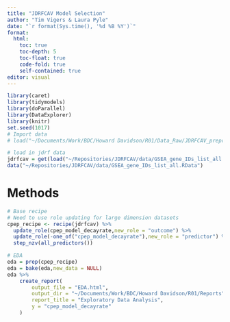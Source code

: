 ```yaml
---
title: "JDRFCAV Model Selection"
author: "Tim Vigers & Laura Pyle"
date: "`r format(Sys.time(), '%d %B %Y')`"
format:
  html:
    toc: true
    toc-depth: 5
    toc-float: true
    code-fold: true
    self-contained: true
editor: visual
---
```


```r
library(caret)
library(tidymodels)
library(doParallel)
library(DataExplorer)
library(knitr)
set.seed(1017)
# Import data 
# load("~/Documents/Work/BDC/Howard Davidson/R01/Data_Raw/JDRFCAV_preprocessed.Rdata")

# load in jdrf data
jdrfcav = get(load("~/Repositories/JDRFCAV/data/GSEA_gene_IDs_list_all.RData"))
data("~/Repositories/JDRFCAV/data/GSEA_gene_IDs_list_all.RData")
```
# Methods

```r
# Base recipe
# Need to use role updating for large dimension datasets
cpep_recipe <- recipe(jdrfcav) %>%
  update_role(cpep_model_decayrate,new_role = "outcome") %>%
  update_role(-one_of("cpep_model_decayrate"),new_role = "predictor") %>%
  step_nzv(all_predictors())
```

```r
# EDA
eda = prep(cpep_recipe)
eda = bake(eda,new_data = NULL)
eda %>%
    create_report(
        output_file = "EDA.html",
        output_dir = "~/Documents/Work/BDC/Howard Davidson/R01/Reports",
        report_title = "Exploratory Data Analysis",
        y = "cpep_model_decayrate"
    )
```

